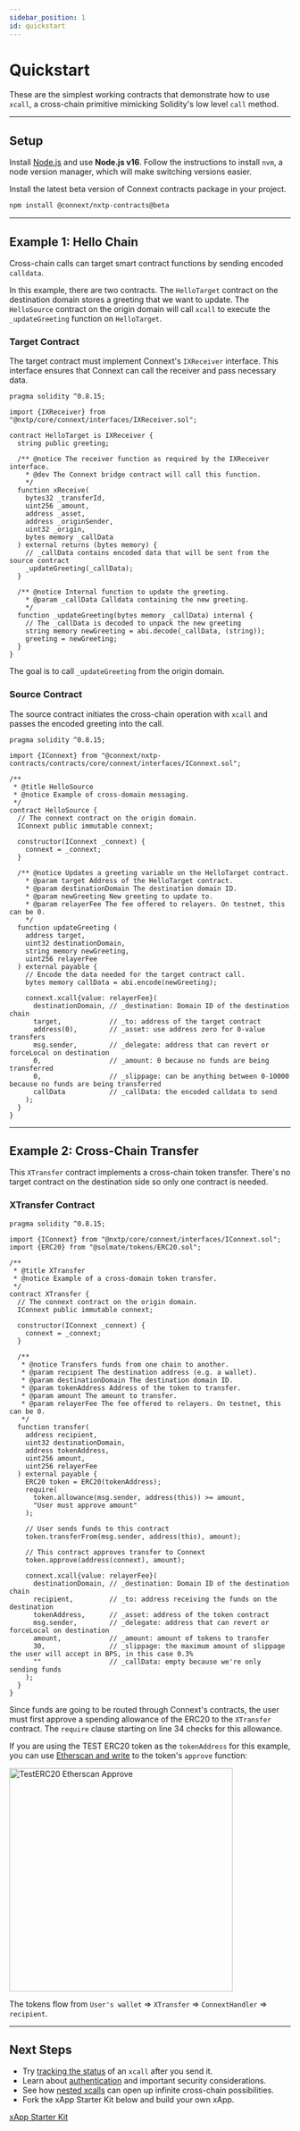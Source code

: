 ```yaml
---
sidebar_position: 1
id: quickstart
---
```



# Quickstart

These are the simplest working contracts that demonstrate how to use `xcall`, a cross-chain primitive mimicking Solidity's low level `call` method.

---

## Setup

Install [Node.js](https://nodejs.dev/en/learn/how-to-install-nodejs/) and use **Node.js v16**. Follow the instructions to install `nvm`, a node version manager, which will make switching versions easier.

Install the latest beta version of Connext contracts package in your project.

```bash npm2yarn
npm install @connext/nxtp-contracts@beta
```

---

## Example 1: Hello Chain

Cross-chain calls can target smart contract functions by sending encoded `calldata`. 

In this example, there are two contracts. The `HelloTarget` contract on the destination domain stores a greeting that we want to update. The `HelloSource` contract on the origin domain will call `xcall` to execute the `_updateGreeting` function on `HelloTarget`.

### Target Contract

The target contract must implement Connext's `IXReceiver` interface. This interface ensures that Connext can call the receiver and pass necessary data. 

```solidity showLineNumbers
pragma solidity ^0.8.15;

import {IXReceiver} from "@nxtp/core/connext/interfaces/IXReceiver.sol";

contract HelloTarget is IXReceiver {
  string public greeting;

  /** @notice The receiver function as required by the IXReceiver interface.
    * @dev The Connext bridge contract will call this function.
    */
  function xReceive(
    bytes32 _transferId,
    uint256 _amount,
    address _asset,
    address _originSender,
    uint32 _origin,
    bytes memory _callData
  ) external returns (bytes memory) {
    // _callData contains encoded data that will be sent from the source contract
    _updateGreeting(_callData);
  }

  /** @notice Internal function to update the greeting.
    * @param _callData Calldata containing the new greeting.
    */
  function _updateGreeting(bytes memory _callData) internal {
    // The _callData is decoded to unpack the new greeting 
    string memory newGreeting = abi.decode(_callData, (string));
    greeting = newGreeting;
  }
}
```

The goal is to call `_updateGreeting` from the origin domain.

### Source Contract

The source contract initiates the cross-chain operation with `xcall` and passes the encoded greeting into the call.

```solidity showLineNumbers
pragma solidity ^0.8.15;

import {IConnext} from "@connext/nxtp-contracts/contracts/core/connext/interfaces/IConnext.sol";

/**
 * @title HelloSource
 * @notice Example of cross-domain messaging.
 */
contract HelloSource {
  // The connext contract on the origin domain.
  IConnext public immutable connext;

  constructor(IConnext _connext) {
    connext = _connext;
  }

  /** @notice Updates a greeting variable on the HelloTarget contract.
    * @param target Address of the HelloTarget contract.
    * @param destinationDomain The destination domain ID.
    * @param newGreeting New greeting to update to.
    * @param relayerFee The fee offered to relayers. On testnet, this can be 0.
    */
  function updateGreeting (
    address target, 
    uint32 destinationDomain,
    string memory newGreeting,
    uint256 relayerFee
  ) external payable {
    // Encode the data needed for the target contract call.
    bytes memory callData = abi.encode(newGreeting);

    connext.xcall{value: relayerFee}(
      destinationDomain, // _destination: Domain ID of the destination chain
      target,            // _to: address of the target contract
      address(0),        // _asset: use address zero for 0-value transfers
      msg.sender,        // _delegate: address that can revert or forceLocal on destination
      0,                 // _amount: 0 because no funds are being transferred
      0,                 // _slippage: can be anything between 0-10000 because no funds are being transferred
      callData           // _callData: the encoded calldata to send
    );
  }
}
```

---

## Example 2: Cross-Chain Transfer

This `XTransfer` contract implements a cross-chain token transfer. There's no target contract on the destination side so only one contract is needed.

### XTransfer Contract

```solidity showLineNumbers
pragma solidity ^0.8.15;

import {IConnext} from "@nxtp/core/connext/interfaces/IConnext.sol";
import {ERC20} from "@solmate/tokens/ERC20.sol";

/**
 * @title XTransfer
 * @notice Example of a cross-domain token transfer.
 */
contract XTransfer {
  // The connext contract on the origin domain.
  IConnext public immutable connext;

  constructor(IConnext _connext) {
    connext = _connext;
  }

  /**
   * @notice Transfers funds from one chain to another.
   * @param recipient The destination address (e.g. a wallet).
   * @param destinationDomain The destination domain ID.
   * @param tokenAddress Address of the token to transfer.
   * @param amount The amount to transfer.
   * @param relayerFee The fee offered to relayers. On testnet, this can be 0.
   */
  function transfer(
    address recipient,
    uint32 destinationDomain,
    address tokenAddress,
    uint256 amount,
    uint256 relayerFee
  ) external payable {
    ERC20 token = ERC20(tokenAddress);
    require(
      token.allowance(msg.sender, address(this)) >= amount,
      "User must approve amount"
    );

    // User sends funds to this contract
    token.transferFrom(msg.sender, address(this), amount);

    // This contract approves transfer to Connext
    token.approve(address(connext), amount);

    connext.xcall{value: relayerFee}(
      destinationDomain, // _destination: Domain ID of the destination chain
      recipient,         // _to: address receiving the funds on the destination
      tokenAddress,      // _asset: address of the token contract
      msg.sender,        // _delegate: address that can revert or forceLocal on destination
      amount,            // _amount: amount of tokens to transfer
      30,                // _slippage: the maximum amount of slippage the user will accept in BPS, in this case 0.3%
      ""                 // _callData: empty because we're only sending funds
    );  
  }
}
```

Since funds are going to be routed through Connext's contracts, the user must first approve a spending allowance of the ERC20 to the `XTransfer` contract. The `require` clause starting on line 34 checks for this allowance. 

If you are using the TEST ERC20 token as the `tokenAddress` for this example, you can use [Etherscan and write](https://goerli.etherscan.io/address/0x7ea6eA49B0b0Ae9c5db7907d139D9Cd3439862a1#writeContract) to the token's `approve` function: 

<img src="/img/developers/TestERC20_Etherscan_Approve.png" alt="TestERC20 Etherscan Approve" width="400"/>

The tokens flow from `User's wallet` => `XTransfer` => `ConnextHandler` => `recipient`.

---

## Next Steps

- Try [tracking the status](../guides/xcall-status) of an `xcall` after you send it.
- Learn about [authentication](./authentication) and important security considerations.
- See how [nested xcalls](./nested-xcalls) can open up infinite cross-chain possibilities.
- Fork the xApp Starter Kit below and build your own xApp.

[xApp Starter Kit](https://github.com/connext/xapp-starter/)

